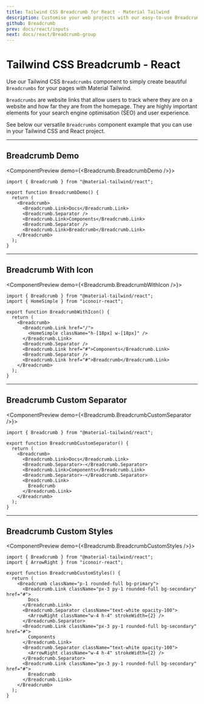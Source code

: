 ```yaml
---
title: Tailwind CSS Breadcrumb for React - Material Tailwind
description: Customise your web projects with our easy-to-use Breadcrumb component for Tailwind CSS and React using Material Design guidelines.
github: Breadcrumb
prev: docs/react/inputs
next: docs/react/Breadcrumb-group
---
```


# Tailwind CSS Breadcrumb - React

Use our Tailwind CSS `Breadcrumbs` component to simply create beautiful `Breadcrumbs` for your pages with Material Tailwind.

`Breadcrumbs` are website links that allow users to track where they are on a website and how far they are from the homepage. They are highly important elements for your search engine optimisation (SEO) and user experience.

See below our versatile `Breadcrumbs` component example that you can use in your Tailwind CSS and React project.

---

## Breadcrumb Demo

<ComponentPreview demo={<Breadcrumb.BreadcrumbDemo />}>
```tsx
import { Breadcrumb } from "@material-tailwind/react";

export function BreadcrumbDemo() {
  return (
    <Breadcrumb>
      <Breadcrumb.Link>Docs</Breadcrumb.Link>
      <Breadcrumb.Separator />
      <Breadcrumb.Link>Components</Breadcrumb.Link>
      <Breadcrumb.Separator />
      <Breadcrumb.Link>Breadcrumb</Breadcrumb.Link>
    </Breadcrumb>
  );
}
```
</ComponentPreview>

---

## Breadcrumb With Icon

<ComponentPreview demo={<Breadcrumb.BreadcrumbWithIcon />}>
```tsx
import { Breadcrumb } from "@material-tailwind/react";
import { HomeSimple } from "iconoir-react";

export function BreadcrumbWithIcon() {
  return (
    <Breadcrumb>
      <Breadcrumb.Link href="/">
        <HomeSimple className="h-[18px] w-[18px]" />
      </Breadcrumb.Link>
      <Breadcrumb.Separator />
      <Breadcrumb.Link href="#">Components</Breadcrumb.Link>
      <Breadcrumb.Separator />
      <Breadcrumb.Link href="#">Breadcrumb</Breadcrumb.Link>
    </Breadcrumb>
  );
}
```
</ComponentPreview>

---

## Breadcrumb Custom Separator

<ComponentPreview demo={<Breadcrumb.BreadcrumbCustomSeparator />}>
```tsx
import { Breadcrumb } from "@material-tailwind/react";

export function BreadcrumbCustomSeparator() {
  return (
    <Breadcrumb>
      <Breadcrumb.Link>Docs</Breadcrumb.Link>
      <Breadcrumb.Separator>-</Breadcrumb.Separator>
      <Breadcrumb.Link>Components</Breadcrumb.Link>
      <Breadcrumb.Separator>-</Breadcrumb.Separator>
      <Breadcrumb.Link>
        Breadcrumb
      </Breadcrumb.Link>
    </Breadcrumb>
  );
}
```
</ComponentPreview>

---

## Breadcrumb Custom Styles

<ComponentPreview demo={<Breadcrumb.BreadcrumbCustomStyles />}>
```tsx
import { Breadcrumb } from "@material-tailwind/react";
import { ArrowRight } from "iconoir-react";

export function BreadcrumbCustomStyles() {
  return (
    <Breadcrumb className="p-1 rounded-full bg-primary">
      <Breadcrumb.Link className="px-3 py-1 rounded-full bg-secondary" href="#">
        Docs
      </Breadcrumb.Link>
      <Breadcrumb.Separator className="text-white opacity-100">
        <ArrowRight className="w-4 h-4" strokeWidth={2} />
      </Breadcrumb.Separator>
      <Breadcrumb.Link className="px-3 py-1 rounded-full bg-secondary" href="#">
        Components
      </Breadcrumb.Link>
      <Breadcrumb.Separator className="text-white opacity-100">
        <ArrowRight className="w-4 h-4" strokeWidth={2} />
      </Breadcrumb.Separator>
      <Breadcrumb.Link className="px-3 py-1 rounded-full bg-secondary" href="#">
        Breadcrumb
      </Breadcrumb.Link>
    </Breadcrumb>
  );
}
```
</ComponentPreview>

